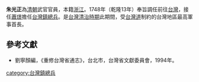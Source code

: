 '''朱光正'''為[[清朝|清朝]]武官官員，本籍[[浙江|浙江]]。1748年（乾隆13年）奉旨調任前往[[台灣|台灣]]，接任[[蕭璟|蕭璟]]擔任[[台灣鎮|台灣鎮]][[總兵|總兵]]。是[[台灣清治時期|台灣清治時期]]此期間，受[[台灣道|台灣道]]制約的台灣地區最高軍事首長。

==參考文獻==
*劉寧顏編，《重修台灣省通志》，台北市，台灣省文獻委員會，1994年。

{{start box}}
{{s-before|[[蕭璟|蕭璟]]}}
{{s-title|[[台灣鎮總兵|台灣鎮總兵]]|1748年上任}}
{{s-after|[[馬龍圖|馬龍圖]]}}
{{end box}}

{{清朝人物小作品}}

[[category:台灣鎮總兵|category:台灣鎮總兵]]